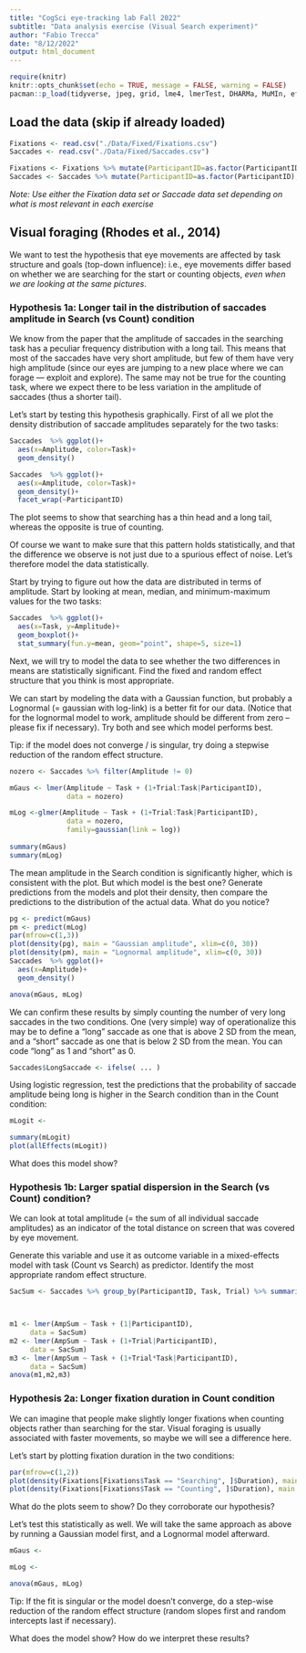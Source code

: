 ```yaml
---
title: "CogSci eye-tracking lab Fall 2022"
subtitle: "Data analysis exercise (Visual Search experiment)"
author: "Fabio Trecca"
date: "8/12/2022"
output: html_document
---
```


```r
require(knitr)
knitr::opts_chunk$set(echo = TRUE, message = FALSE, warning = FALSE)
pacman::p_load(tidyverse, jpeg, grid, lme4, lmerTest, DHARMa, MuMIn, effects)
```

## Load the data (skip if already loaded)

```r
Fixations <- read.csv("./Data/Fixed/Fixations.csv")
Saccades <- read.csv("./Data/Fixed/Saccades.csv")

Fixations <- Fixations %>% mutate(ParticipantID=as.factor(ParticipantID), Task=as.factor(Task))
Saccades <- Saccades %>% mutate(ParticipantID=as.factor(ParticipantID), Task=as.factor(Task))

```

*Note: Use either the Fixation data set or Saccade data set depending on what is most relevant in each exercise*

## Visual foraging (Rhodes et al., 2014)

We want to test the hypothesis that eye movements are affected by task structure and goals (top-down influence): i.e., eye movements differ based on whether we are searching for the start or counting objects, *even when we are looking at the same pictures*.

### Hypothesis 1a: Longer tail in the distribution of saccades amplitude in Search (vs Count) condition

We know from the paper that the amplitude of saccades in the searching task has a peculiar frequency distribution with a long tail. This means that most of the saccades have very short amplitude, but few of them have very high amplitude (since our eyes are jumping to a new place where we can forage — exploit and explore). The same may not be true for the counting task, where we expect there to be less variation in the amplitude of saccades (thus a shorter tail). 

Let's start by testing this hypothesis graphically. First of all we plot the density distribution of saccade amplitudes separately for the two tasks:

```r
Saccades  %>% ggplot()+
  aes(x=Amplitude, color=Task)+
  geom_density()

Saccades  %>% ggplot()+
  aes(x=Amplitude, color=Task)+
  geom_density()+
  facet_wrap(~ParticipantID)
```

The plot seems to show that searching has a thin head and a long tail, whereas the opposite is true of counting.

Of course we want to make sure that this pattern holds statistically, and that the difference we observe is not just due to a spurious effect of noise. Let's therefore model the data statistically.

Start by trying to figure out how the data are distributed in terms of amplitude. Start by looking at mean, median, and minimum-maximum values for the two tasks:

```r
Saccades  %>% ggplot()+
  aes(x=Task, y=Amplitude)+
  geom_boxplot()+
  stat_summary(fun.y=mean, geom="point", shape=5, size=1)
```

Next, we will try to model the data to see whether the two differences in means are statistically significant. Find the fixed and random effect structure that you think is most appropriate. 

We can start by modeling the data with a Gaussian function, but probably a Lognormal (= gaussian with log-link) is a better fit for our data. (Notice that for the lognormal model to work, amplitude should be different from zero -- please fix if necessary). Try both and see which model performs best.

Tip: if the model does not converge / is singular, try doing a stepwise reduction of the random effect structure.

```r
nozero <- Saccades %>% filter(Amplitude != 0)

mGaus <- lmer(Amplitude ~ Task + (1+Trial:Task|ParticipantID),
              data = nozero)

mLog <-glmer(Amplitude ~ Task + (1+Trial:Task|ParticipantID),
              data = nozero,
              family=gaussian(link = log))
  
summary(mGaus)
summary(mLog)
```

The mean amplitude in the Search condition is significantly higher, which is consistent with the plot. But which model is the best one? Generate predictions from the models and plot their density, then compare the predictions to the distribution of the actual data. What do you notice?

```r
pg <- predict(mGaus)
pm <- predict(mLog)
par(mfrow=c(1,3))
plot(density(pg), main = "Gaussian amplitude", xlim=c(0, 30))
plot(density(pm), main = "Lognormal amplitude", xlim=c(0, 30))
Saccades  %>% ggplot()+
  aes(x=Amplitude)+
  geom_density()

anova(mGaus, mLog)
```

We can confirm these results by simply counting the number of very long saccades in the two conditions. One (very simple) way of operationalize this may be to define a "long" saccade as one that is above 2 SD from the mean, and a "short" saccade as one that is below 2 SD from the mean. You can code "long" as 1 and "short" as 0.

```r
Saccades$LongSaccade <- ifelse( ... )
```

Using logistic regression, test the predictions that the probability of saccade amplitude being long is higher in the Search condition than in the Count condition:

```r
mLogit <-

summary(mLogit)
plot(allEffects(mLogit))
```

What does this model show?

### Hypothesis 1b: Larger spatial dispersion in the Search (vs Count) condition?

We can look at total amplitude (= the sum of all individual saccade amplitudes) as an indicator of the total distance on screen that was covered by eye movement.

Generate this variable and use it as outcome variable in a mixed-effects model with task (Count vs Search) as predictor. Identify the most appropriate random effect structure.

```r


SacSum <- Saccades %>% group_by(ParticipantID, Task, Trial) %>% summarise(AmpSum=sum(Amplitude)) 



m1 <- lmer(AmpSum ~ Task + (1|ParticipantID),
     data = SacSum)
m2 <- lmer(AmpSum ~ Task + (1+Trial|ParticipantID),
     data = SacSum)
m3 <- lmer(AmpSum ~ Task + (1+Trial*Task|ParticipantID),
     data = SacSum)
anova(m1,m2,m3)

```

### Hypothesis 2a: Longer fixation duration in Count condition

We can imagine that people make slightly longer fixations when counting objects rather than searching for the star. Visual foraging is usually associated with faster movements, so maybe we will see a difference here.

Let's start by plotting fixation duration in the two conditions:

```r
par(mfrow=c(1,2))
plot(density(Fixations[Fixations$Task == "Searching", ]$Duration), main = "Search", xlim = c(0, 1000))
plot(density(Fixations[Fixations$Task == "Counting", ]$Duration), main = "Count", xlim = c(0, 1000))
```

What do the plots seem to show? Do they corroborate our hypothesis?

Let's test this statistically as well. We will take the same approach as above by running a Gaussian model first, and a Lognormal model afterward.

```r
mGaus <- 

mLog <- 

anova(mGaus, mLog)
```

Tip: If the fit is singular or the model doesn't converge, do a step-wise reduction of the random effect structure (random slopes first and random intercepts last if necessary).

What does the model show? How do we interpret these results?
